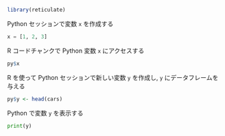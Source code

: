 ```r
library(reticulate)
```

Python セッションで変数 `x` を作成する

```python
x = [1, 2, 3]
```

R コードチャンクで Python 変数 `x` にアクセスする

```r
py$x
```

R を使って Python セッションで新しい変数 `y` を作成し,
`y` にデータフレームを与える

```r
py$y <- head(cars)
```

Python で変数 `y` を表示する

```python
print(y)
```
